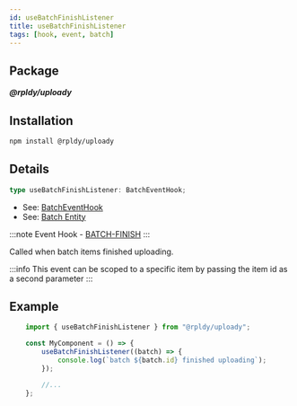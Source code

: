 ```yaml
---
id: useBatchFinishListener
title: useBatchFinishListener
tags: [hook, event, batch]
---
```


## Package

**_@rpldy/uploady_**

## Installation

```bash npm2yarn
npm install @rpldy/uploady
```

## Details

```typescript
type useBatchFinishListener: BatchEventHook;
```

- See: [BatchEventHook](../types#batcheventhook)
- See: [Batch Entity](../entities#batch)

:::note
Event Hook - [BATCH-FINISH](../events#batchFinish)
:::

Called when batch items finished uploading.

:::info
This event can be scoped to a specific item by passing the item id as a second parameter
:::

## Example

```javascript
    import { useBatchFinishListener } from "@rpldy/uploady";

    const MyComponent = () => {
        useBatchFinishListener((batch) => {
            console.log(`batch ${batch.id} finished uploading`);
        });

        //...
    };
```

